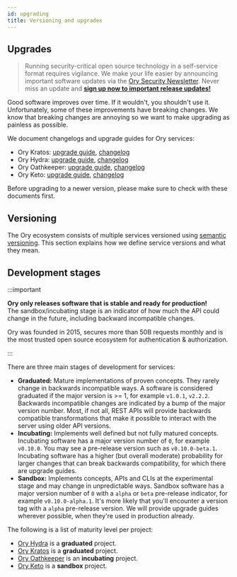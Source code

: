 ```yaml
---
id: upgrading
title: Versioning and upgrades
---
```


## Upgrades

> Running security-critical open source technology in a self-service format requires vigilance. We make your life easier by
> announcing important software updates via the [Ory Security Newsletter](https://www.ory.com/l/sign-up-newsletter). Never miss an
> update and **[sign up now to important release updates!](https://www.ory.com/l/sign-up-newsletter)**

Good software improves over time. If it wouldn't, you shouldn't use it. Unfortunately, some of these improvements have breaking
changes. We know that breaking changes are annoying so we want to make upgrading as painless as possible.

We document changelogs and upgrade guides for Ory services:

- Ory Kratos: [upgrade guide](../kratos/guides/upgrade), [changelog](https://github.com/ory/kratos/blob/master/CHANGELOG.md)
- Ory Hydra: [upgrade guide](https://github.com/ory/hydra/blob/master/UPGRADE.md),
  [changelog](https://github.com/ory/hydra/blob/master/CHANGELOG.md)
- Ory Oathkeeper: [upgrade guide](https://github.com/ory/oathkeeper/blob/master/UPGRADE.md),
  [changelog](https://github.com/ory/oathkeeper/blob/master/CHANGELOG.md)
- Ory Keto: [upgrade guide](https://github.com/ory/keto/blob/master/UPGRADE.md),
  [changelog](https://github.com/ory/keto/blob/master/CHANGELOG.md)

Before upgrading to a newer version, please make sure to check with these documents first.

## Versioning

The Ory ecosystem consists of multiple services versioned using [semantic versioning](https://semver.org). This section explains
how we define service versions and what they mean.

## Development stages

:::important

**Ory only releases software that is stable and ready for production!**  
The sandbox/incubating stage is an indicator of how much the API could change in the future, including backward incompatible
changes.

Ory was founded in 2015, secures more than 50B requests monthly and is the most trusted open source ecosystem for authentication &
authorization.

:::

There are three main stages of development for services:

- **Graduated:** Mature implementations of proven concepts. They rarely change in backwards incompatible ways. A software is
  considered graduated if the major version is >= 1, for example `v1.0.1`, `v2.2.2`. Backwards incompatible changes are indicated
  by a bump of the major version number. Most, if not all, REST APIs will provide backwards compatible transformations that make
  it possible to interact with the server using older API versions.
- **Incubating:** Implements well defined but not fully matured concepts. Incubating software has a major version number of `0`,
  for example `v0.10.0`. You may see a pre-release version such as `v0.10.0-beta.1`. Incubating software has a higher (but overall
  moderate) probability for larger changes that can break backwards compatibility, for which there are upgrade guides.
- **Sandbox:** Implements concepts, APIs and CLIs at the experimental stage and may change in unpredictable ways. Sandbox software
  has a major version number of `0` with a `alpha` or `beta` pre-release indicator, for example `v0.10.0-alpha.1`. It's more
  likely that you'll encounter a version tag with a `alpha` pre-release version. We will provide upgrade guides wherever possible,
  when they're used in production already.

The following is a list of maturity level per project:

- [Ory Hydra](https://github.com/ory/hydra) is a **graduated** project.
- [Ory Kratos](https://github.com/ory/kratos) is a **graduated** project.
- [Ory Oathkeeper](https://github.com/ory/oathkeeper) is an **incubating** project.
- [Ory Keto](https://github.com/ory/keto) is a **sandbox** project.
